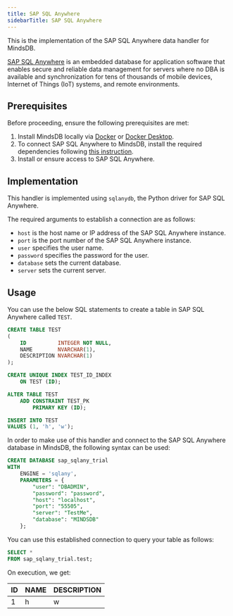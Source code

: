 ```yaml
---
title: SAP SQL Anywhere
sidebarTitle: SAP SQL Anywhere
---
```


This is the implementation of the SAP SQL Anywhere data handler for MindsDB.

[SAP SQL Anywhere](https://www.sap.com/products/technology-platform/sql-anywhere.html) is an embedded database for application software that enables secure and reliable data management for servers where no DBA is available and synchronization for tens of thousands of mobile devices, Internet of Things (IoT) systems, and remote environments.

## Prerequisites

Before proceeding, ensure the following prerequisites are met:

1. Install MindsDB locally via [Docker](/setup/self-hosted/docker) or [Docker Desktop](/setup/self-hosted/docker-desktop).
2. To connect SAP SQL Anywhere to MindsDB, install the required dependencies following [this instruction](/setup/self-hosted/docker#install-dependencies).
3. Install or ensure access to SAP SQL Anywhere.

## Implementation

This handler is implemented using `sqlanydb`, the Python driver for SAP SQL Anywhere.

The required arguments to establish a connection are as follows:

* `host` is the host name or IP address of the SAP SQL Anywhere instance.
* `port` is the port number of the SAP SQL Anywhere instance.
* `user` specifies the user name.
* `password` specifies the password for the user.
* `database` sets the current database.
* `server` sets the current server.

## Usage

You can use the below SQL statements to create a table in SAP SQL Anywhere called `TEST`.

```sql
CREATE TABLE TEST
(
    ID          INTEGER NOT NULL,
    NAME        NVARCHAR(1),
    DESCRIPTION NVARCHAR(1)
);

CREATE UNIQUE INDEX TEST_ID_INDEX
    ON TEST (ID);

ALTER TABLE TEST
    ADD CONSTRAINT TEST_PK
        PRIMARY KEY (ID);

INSERT INTO TEST
VALUES (1, 'h', 'w');
```

In order to make use of this handler and connect to the SAP SQL Anywhere database in MindsDB, the following syntax can be used:

```sql
CREATE DATABASE sap_sqlany_trial
WITH
    ENGINE = 'sqlany', 
    PARAMETERS = {
        "user": "DBADMIN",
        "password": "password",
        "host": "localhost",
        "port": "55505",
        "server": "TestMe",
        "database": "MINDSDB"
    };
```

You can use this established connection to query your table as follows:

```sql
SELECT *
FROM sap_sqlany_trial.test;
```

On execution, we get:

| ID | NAME | DESCRIPTION |
|----|------|-------------|
| 1  | h    | w           |
